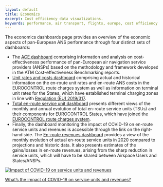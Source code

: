 ```yaml
---
layout: default
title: Economics
excerpt: Cost efficiency data visualizations.
keywords: performance, air transport, flights, europe, cost efficiency
---
```

<style type="text/css">
.img-responsive {
    margin: 0 auto;
    max-width: 75%
}

.resp-container {
    position: relative;
    overflow: hidden;
    padding-top: 50.0%;
}

.resp-iframe {
    position: absolute;
    top: 0;
    left: 0;
    width: 100%;
    height: 150%;
    border: 0;
}
</style>

<div class="container">
<div class="row align-items-start">
<div class="col-sm-9">
The economics dashboards page provides an overview of the economic aspects of pan-European ANS performance through four distinct sets of dashboards:

* The [ACE dashboard][ectl_acedb] comprising information and analysis on cost-effectiveness performance of pan-European air navigation service providers (ANSPs) based on the methodology and framework developed in the ATM Cost-effectiveness Benchmarking reports.
* [Unit rates and costs dashboard][ectl_urdb] comprising actual and historical information on the en-route unit rates and en-route ANS costs in the EUROCONTROL route charges system as well as information on terminal unit rates for the States, which have established terminal charging zones in line with [Regulation (EU) 2019/317][reg_317].
* [Total en-route service unit dashboard ][ectl_sudb] presents different views of the monthly and annual evolution of total en-route service units (TSUs) and their components for EUROCONTROL States, which have joined the [EUROCONTROL route charges system][ectl_crco].
* Finally, the dashboard monitoring the impact of COVID-19 on en-route service units and revenues is accessible through the link on the right-hand side. The [En-route revenues dashboard](/covid/covid_ert_rev/) provides a view of the monthly evolution of actual en-route service units in 2020 compared to projections and historic data. It also presents estimates of the gains/losses in en-route revenues, arising from the sharp reduction in service units, which will have to be shared between Airspace Users and States/ANSPs.

</div>
<div class="col-sm-3">
<div class="card bg-light text-center border-0"><a href="/covid/covid_ert_rev/">
  <img class="card-img-top" src="/images/covid/eco_rev.jpg" alt="Impact of COVID-19 on service units and revenues">
  <div class="card-body"><p class="card-text">What's the impact of COVID-19 on service units and revenues?</p></div></a>
</div></div></div></div>

[ectl_acedb]: https://www.eurocontrol.int/ACE/ACE-Home.html "ACE Dashaboard"
[ectl_urdb]: https://www.eurocontrol.int/ServiceUnits/Dashboard/EnRouteUnitRates.html "Unit rates and costs dashboard"
[ectl_crco]: https://www.eurocontrol.int/crco "EUROCONTROL route charges system"
[reg_317]: https://eur-lex.europa.eu/legal-content/EN/TXT/?uri=uriserv:OJ.L_.2019.056.01.0001.01.ENG&toc=OJ:L:2019:056:TOC "Regulation (EU) 2019/317"
[ectl_sudb]: https://www.eurocontrol.int/ServiceUnits/Dashboard/EnRouteMainDashboard.html "Total en-route service unit dashboard"